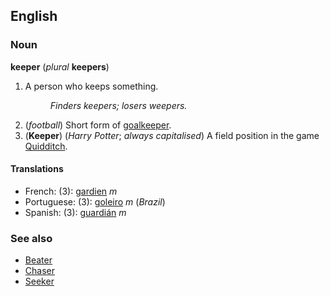 ==English==
===Noun===
'''keeper''' (''plural'' '''keepers''')

#A person who keeps something.
#:''Finders keepers; losers weepers.''
#(''football'') Short form of [[goalkeeper]].
#('''Keeper''') (''Harry Potter''; ''always capitalised'') A field position in the game [[Quidditch]].

====Translations====
*French: (3): [[gardien]] ''m''
*Portuguese: (3): [[goleiro]] ''m'' (''Brazil'')
*Spanish: (3): [[guardián]] ''m''

===See also===
*[[Beater]]
*[[Chaser]]
*[[Seeker]]